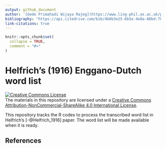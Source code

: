 ```yaml
---
output: github_document
author: '[Gede Primahadi Wijaya Rajeg](https://www.ling-phil.ox.ac.uk/people/gede-rajeg) <a itemprop="sameAs" content="https://orcid.org/0000-0002-2047-8621" href="https://orcid.org/0000-0002-2047-8621" target="orcid.widget" rel="noopener noreferrer" style="vertical-align:top;"><img src="https://orcid.org/sites/default/files/images/orcid_16x16.png" style="width:1em;margin-right:.5em;" alt="ORCID iD icon"></a>'
bibliography: "https://api.citedrive.com/bib/4b0b3e25-6b5e-4e8a-88bd-70eecbd3219b/references.bib?x=eyJpZCI6ICI0YjBiM2UyNS02YjVlLTRlOGEtODhiZC03MGVlY2JkMzIxOWIiLCAidXNlciI6ICIzODg0IiwgInNpZ25hdHVyZSI6ICIwMTIwZmQ5MWIwMjAzNDEzOTMxZWQ0OGE1MTQzMGU1Y2NhMTc3MzUwMmNhNmE1NjU3Y2RmN2VhMjc3NDNjMjcwIn0=/bibliography.bib"
link-citations: true
---
```


<!-- README.md is generated from README.Rmd. Please edit that file -->

```r
knitr::opts_chunk$set(
  collapse = TRUE,
  comment = "#>"
)
```

# Helfrich’s (1916) Enggano-Dutch word list

<!-- badges: start -->
<a rel="license" href="http://creativecommons.org/licenses/by-nc-sa/4.0/"><img alt="Creative Commons License" style="border-width:0" src="https://i.creativecommons.org/l/by-nc-sa/4.0/88x31.png" /></a><br />The materials in this repository are licensed under a <a rel="license" href="http://creativecommons.org/licenses/by-nc-sa/4.0/">Creative Commons Attribution-NonCommercial-ShareAlike 4.0 International License</a>.
<!-- badges: end -->

This repository tracks the R codes to process the transcribed word list in Helfrich’s [-@Helfrich_1916] paper. The word list will be made available when it is ready.

## References

